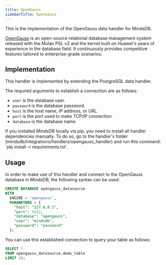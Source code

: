 ```yaml
---
title: OpenGauss
sidebarTitle: OpenGauss
---
```


This is the implementation of the OpenGauss data handler for MindsDB.
  
[OpenGauss](https://opengauss.org/en/) is an open-source relational database management system released with the Mulan PSL v2 and the kernel built on Huawei's years of experience in the database field. It continuously provides competitive features tailored to enterprise-grade scenarios.

## Implementation

This handler is implemented by extending the PostgreSQL data handler.

The required arguments to establish a connection are as follows:

* `user` is the database user.
* `password` is the database password.
* `host` is the host name, IP address, or URL.
* `port` is the port used to make TCP/IP connection.
* `database` is the database name.

<Tip>
If you installed MindsDB locally via pip, you need to install all handler dependencies manually. To do so, go to the handler's folder (mindsdb/integrations/handlers/opengauss_handler) and run this command: `pip install -r requirements.txt`.
</Tip>

## Usage

In order to make use of this handler and connect to the OpenGauss database in MindsDB, the following syntax can be used:

```sql
CREATE DATABASE opengauss_datasource
WITH
  ENGINE = 'opengauss',
  PARAMETERS = {
    "host": "127.0.0.1",
    "port": 5432,
    "database": "opengauss",
    "user": "mindsdb",
    "password": "password"
  };
```

You can use this established connection to query your table as follows:

```sql
SELECT *
FROM opengauss_datasource.demo_table
LIMIT 10;
```
